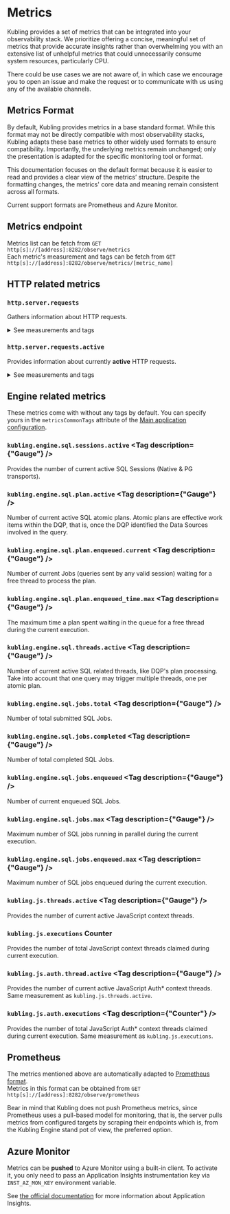 
# Metrics

Kubling provides a set of metrics that can be integrated into your observability stack. 
We prioritize offering a concise, meaningful set of metrics that provide accurate insights rather than overwhelming you with an extensive list of 
unhelpful metrics that could unnecessarily consume system resources, particularly CPU.

<Callout>
    There could be use cases we are not aware of, in which case we encourage you to open an issue and make the request or to communicate with us using
    any of the available channels.
</Callout>

## Metrics Format
By default, Kubling provides metrics in a base standard format. 
While this format may not be directly compatible with most observability stacks, Kubling adapts these base metrics to other widely used formats to ensure compatibility. 
Importantly, the underlying metrics remain unchanged; only the presentation is adapted for the specific monitoring tool or format. 

This documentation focuses on the default format because it is easier to read and provides a clear view of the metrics’ structure. 
Despite the formatting changes, the metrics' core data and meaning remain consistent across all formats.

Current support formats are Prometheus and Azure Monitor.

## Metrics endpoint
Metrics list can be fetch from `GET` `http[s]://[address]:8282/observe/metrics`<br/>
Each metric's measurement and tags can be fetch from `GET` `http[s]://[address]:8282/observe/metrics/[metric_name]`

## HTTP related metrics

### `http.server.requests`
Gathers information about HTTP requests.

<details>
<summary>See measurements and tags</summary>
```json
{
    "name": "http.server.requests",
    "baseUnit": "seconds",
    "measurements": [
        {
            "statistic": "COUNT",
            "value": 0.0
        },
        {
            "statistic": "TOTAL_TIME",
            "value": 0.0
        },
        {
            "statistic": "MAX",
            "value": 0.0
        }
    ],
    "availableTags": [
        {
            "tag": "exception",
            "values": [
                "none"
            ]
        },
        {
            "tag": "method",
            "values": [
                "GET"
            ]
        },
        {
            "tag": "error",
            "values": [
                "none"
            ]
        },
        {
            "tag": "uri",
            "values": [
                "/observe/metrics",
                "/observe/prometheus",
                "/observe/metrics/{requiredMetricName}"
            ]
        },
        {
            "tag": "outcome",
            "values": [
                "SUCCESS"
            ]
        },
        {
            "tag": "status",
            "values": [
                "200"
            ]
        }
    ]
}
```
</details>

### `http.server.requests.active`
Provides information about currently **active** HTTP requests.

<details>
<summary>See measurements and tags</summary>
```json
{
    "name": "http.server.requests.active",
    "baseUnit": "seconds",
    "measurements": [
        {
            "statistic": "ACTIVE_TASKS",
            "value": 0.0
        },
        {
            "statistic": "DURATION",
            "value": 0.0
        }
    ],
    "availableTags": [
        {
            "tag": "exception",
            "values": [
                "none"
            ]
        },
        {
            "tag": "method",
            "values": [
                "GET"
            ]
        },
        {
            "tag": "uri",
            "values": [
                "UNKNOWN"
            ]
        },
        {
            "tag": "outcome",
            "values": [
                "SUCCESS"
            ]
        },
        {
            "tag": "status",
            "values": [
                "200"
            ]
        }
    ]
}
```
</details>

## Engine related metrics
These metrics come with without any tags by default. You can specify yours in the `metricsCommonTags` attribute of the [Main application configuration](/schemas#main-application-configuration).

### `kubling.engine.sql.sessions.active` <Tag description={"Gauge"} />
Provides the number of current active SQL Sessions (Native & PG transports).

### `kubling.engine.sql.plan.active` <Tag description={"Gauge"} />
Number of current active SQL atomic plans. Atomic plans are effective work items within the DQP, that is, once the DQP identified the Data Sources involved in the query.

### `kubling.engine.sql.plan.enqueued.current` <Tag description={"Gauge"} />
Number of current Jobs (queries sent by any valid session) waiting for a free thread to process the plan.

### `kubling.engine.sql.plan.enqueued_time.max` <Tag description={"Gauge"} />
The maximum time a plan spent waiting in the queue for a free thread during the current execution.

### `kubling.engine.sql.threads.active` <Tag description={"Gauge"} />
Number of current active SQL related threads, like DQP's plan processing. Take into account that one query may trigger multiple threads, one per atomic plan.

### `kubling.engine.sql.jobs.total` <Tag description={"Gauge"} />
Number of total submitted SQL Jobs.

### `kubling.engine.sql.jobs.completed` <Tag description={"Gauge"} />
Number of total completed SQL Jobs.

### `kubling.engine.sql.jobs.enqueued` <Tag description={"Gauge"} />
Number of current enqueued SQL Jobs.

### `kubling.engine.sql.jobs.max` <Tag description={"Gauge"} />
Maximum number of SQL jobs running in parallel during the current execution.

### `kubling.engine.sql.jobs.enqueued.max` <Tag description={"Gauge"} />
Maximum number of SQL jobs enqueued during the current execution.

### `kubling.js.threads.active` <Tag description={"Gauge"} />
Provides the number of current active JavaScript context threads.

### `kubling.js.executions` <span class="inline-flex items-center rounded-md bg-gray-50 px-2 py-1 text-sm font-medium text-gray-600 ring-1 ring-inset ring-gray-500/10 font-gilroyMedium">Counter</span>
Provides the number of total JavaScript context threads claimed during current execution.

### `kubling.js.auth.thread.active` <Tag description={"Gauge"} />
Provides the number of current active JavaScript Auth* context threads. Same measurement as `kubling.js.threads.active`.

### `kubling.js.auth.executions` <Tag description={"Counter"} />
Provides the number of total JavaScript Auth* context threads claimed during current execution. Same measurement as `kubling.js.executions`.

## Prometheus
The metrics mentioned above are automatically adapted to [Prometheus format](https://github.com/prometheus/docs/blob/main/content/docs/instrumenting/exposition_formats.md).<br/>
Metrics in this format can be obtained from `GET` `http[s]://[address]:8282/observe/prometheus`

<Callout>
    Bear in mind that Kubling does not push Prometheus metrics, since Prometheus uses a pull-based model for monitoring, 
    that is, the server pulls metrics from configured targets by scraping their endpoints which is, from the Kubling Engine stand pot of view, the preferred option.
</Callout>

## Azure Monitor
Metrics can be **pushed** to Azure Monitor using a built-in client. To activate it, you only need to pass an Application Insights instrumentation key via
`INST_AZ_MON_KEY` environment variable.

See [the official documentation](https://learn.microsoft.com/en-us/azure/azure-monitor/app/app-insights-overview) for more information about Application Insights.

